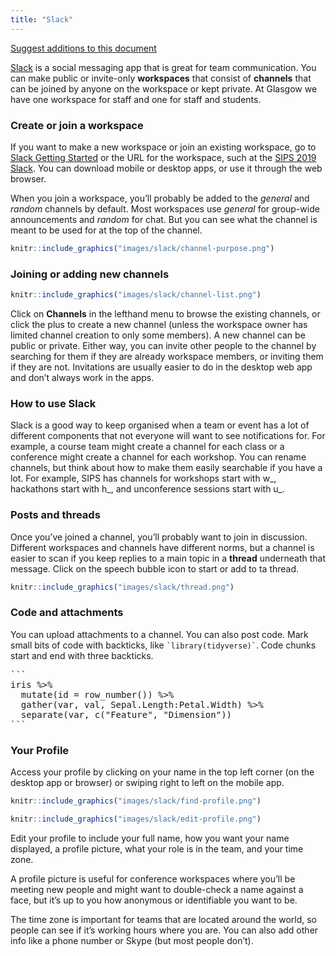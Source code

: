 ```yaml
---
title: "Slack"
---
```


[Suggest additions to this document](https://github.com/PsyTeachR/sips2019/blob/master/slack.Rmd)

[Slack](https://slack.com/) is a social messaging app that is great for team communication. You can make public or invite-only **workspaces** that consist of **channels** that can be joined by anyone on the workspace or kept private. At Glasgow we have one workspace for staff and one for staff and students.

### Create or join a workspace

If you want to make a new workspace or join an existing workspace, go to [Slack Getting Started](https://slack.com/intl/en-gb/get-started) or the URL for the workspace, such at the [SIPS 2019 Slack](https://sips-2019.slack.com). You can download mobile or desktop apps, or use it through the web browser.

When you join a workspace, you'll probably be added to the *general* and *random* channels by default. Most workspaces use *general* for group-wide announcements and *random* for chat. But you can see what the channel is meant to be used for at the top of the channel.

```r

knitr::include_graphics("images/slack/channel-purpose.png")

```


### Joining or adding new channels

<div class="floatright">
```r

knitr::include_graphics("images/slack/channel-list.png")

```
</div>

Click on **Channels** in the lefthand menu to browse the existing channels, or click the plus to create a new channel (unless the workspace owner has limited channel creation to only some members). A new channel can be public or private. Either way, you can invite other people to the channel by searching for them if they are already workspace members, or inviting them if they are not. Invitations are usually easier to do in the desktop web app and don't always work in the apps.

### How to use Slack

Slack is a good way to keep organised when a team or event has a lot of different components that not everyone will want to see notifications for. For example, a course team might create a channel for each class or a conference might create a channel for each workshop. You can rename channels, but think about how to make them easily searchable if you have a lot. For example, SIPS has channels for workshops start with w_, hackathons start with h_, and unconference sessions start with u_.





### Posts and threads

Once you've joined a channel, you'll probably want to join in discussion. Different workspaces and channels have different norms, but a channel is easier to scan if you keep replies to a main topic in a **thread** underneath that message. Click on the speech bubble icon to start or add to ta thread.

```r

knitr::include_graphics("images/slack/thread.png")

```

### Code and attachments

You can upload attachments to a channel. You can also post code. Mark small bits of code with backticks, like ``` `library(tidyverse)` ```. Code chunks start and end with three backticks.

<pre>&#96;&#96;&#96; 
iris %>%
  mutate(id = row_number()) %>%
  gather(var, val, Sepal.Length:Petal.Width) %>%
  separate(var, c("Feature", "Dimension"))
&#96;&#96;&#96;</pre>


### Your Profile

Access your profile by clicking on your name in the top left corner (on the desktop app or browser) or swiping right to left on the mobile app.

```r

knitr::include_graphics("images/slack/find-profile.png")

```


<div class="floatright">
```r

knitr::include_graphics("images/slack/edit-profile.png")

```
</div>

Edit your profile to include your full name, how you want your name displayed, a profile picture, what your role is in the team, and your time zone. 

A profile picture is useful for conference workspaces where you'll be meeting new people and might want to double-check a name against a face, but it's up to you how anonymous or identifiable you want to be. 

The time zone is important for teams that are located around the world, so people can see if it's working hours where you are. You can also add other info like a phone number or Skype (but most people don't).